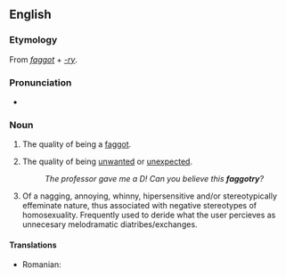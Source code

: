 {{rfc|needs ordinary sense as well, has books cites}}
==English==

===Etymology===
From ''[[faggot]]'' + ''[[-ry]]''.

===Pronunciation===
* {{IPA|/'fæɡətɹi/}}

===Noun===
{{en-noun|-}}

# {{pejorative|slang}} The quality of being a [[faggot]].
# {{rfv-sense}} {{pejorative|slang}} The quality of being [[unwanted]] or [[unexpected]].
#: ''The professor gave me a D! Can you believe this '''faggotry'''?''
# {{rfv-sense}} {{pejorative|slang}} Of a nagging, annoying, whinny, hipersensitive and/or stereotypically effeminate nature, thus associated with negative stereotypes of homosexuality. Frequently used to deride what the user percieves as unnecesary melodramatic diatribes/exchanges.

====Translations====
{{trans-top|the quality of being a faggot}}
* Romanian: {{t-|ro|poponaritate|f}}
{{trans-mid}}
{{trans-bottom}}